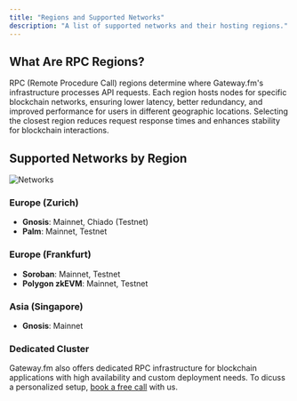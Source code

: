 ```yaml
---
title: "Regions and Supported Networks"
description: "A list of supported networks and their hosting regions."
---
```


## What Are RPC Regions?
RPC (Remote Procedure Call) regions determine where Gateway.fm's infrastructure processes API requests. Each region hosts nodes for specific blockchain networks, ensuring lower latency, better redundancy, and improved performance for users in different geographic locations. Selecting the closest region reduces request response times and enhances stability for blockchain interactions.

## Supported Networks by Region

![Networks](/images/networks.png)

### **Europe (Zurich)**
- **Gnosis**: Mainnet, Chiado (Testnet)
- **Palm**: Mainnet, Testnet

### **Europe (Frankfurt)**
- **Soroban**: Mainnet, Testnet
- **Polygon zkEVM**: Mainnet, Testnet

### **Asia (Singapore)**
- **Gnosis**: Mainnet

### Dedicated Cluster
Gateway.fm also offers dedicated RPC infrastructure for blockchain applications with high availability and custom deployment needs. 
To dicuss a personalized setup, [book a free call](https://gateway.fm/book-a-call) with us.